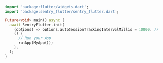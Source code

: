 ```dart
import 'package:flutter/widgets.dart';
import 'package:sentry_flutter/sentry_flutter.dart';

Future<void> main() async {
  await SentryFlutter.init(
    (options) => options.autoSessionTrackingIntervalMillis = 10000, // it's 30000 milliseconds (30s) by default
    () {
      // Run your App
      runApp(MyApp());
    },
  );
}
```

